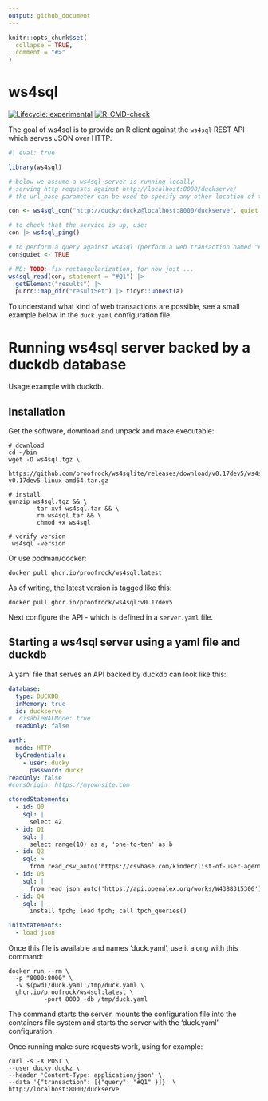 ```yaml
---
output: github_document
---
```


<!-- README.md is generated from README.Rmd. Please edit that file -->

```r
knitr::opts_chunk$set(
  collapse = TRUE,
  comment = "#>"
)
```

# ws4sql

<!-- badges: start -->
[![Lifecycle: experimental](https://img.shields.io/badge/lifecycle-experimental-orange.svg)](https://lifecycle.r-lib.org/articles/stages.html#experimental)
[![R-CMD-check](https://github.com/KTH-Library/ws4sql/actions/workflows/R-CMD-check.yaml/badge.svg)](https://github.com/KTH-Library/ws4sql/actions/workflows/R-CMD-check.yaml)
<!-- badges: end -->

The goal of ws4sql is to provide an R client against the `ws4sql` REST API which serves JSON over HTTP.

```r
#| eval: true

library(ws4sql)

# below we assume a ws4sql server is running locally 
# serving http requests against http://localhost:8000/duckserve/
# the url_base parameter can be used to specify any other location of the service

con <- ws4sql_con("http://ducky:duckz@localhost:8000/duckserve", quiet = FALSE)

# to check that the service is up, use:
con |> ws4sql_ping()

# to perform a query against ws4sql (perform a web transaction named "#Q1"), use:
con$quiet <- TRUE

# NB: TODO: fix rectangularization, for now just ...
ws4sql_read(con, statement = "#Q1") |> 
  getElement("results") |> 
  purrr::map_dfr("resultSet") |> tidyr::unnest(a)

```

To understand what kind of web transactions are possible, see a small example below in the `duck.yaml` configuration file.

# Running ws4sql server backed by a duckdb database

Usage example with duckdb.

## Installation

Get the software, download and unpack and make executable:

    # download
    cd ~/bin
    wget -O ws4sql.tgz \
            https://github.com/proofrock/ws4sqlite/releases/download/v0.17dev5/ws4sql-v0.17dev5-linux-amd64.tar.gz

    # install
    gunzip ws4sql.tgz && \
            tar xvf ws4sql.tar && \
            rm ws4sql.tar && \
            chmod +x ws4sql
    
    # verify version
     ws4sql -version

Or use podman/docker:

    docker pull ghcr.io/proofrock/ws4sql:latest

As of writing, the latest version is tagged like this:

    docker pull ghcr.io/proofrock/ws4sql:v0.17dev5

Next configure the API - which is defined in a `server.yaml` file.

## Starting a ws4sql server using a yaml file and duckdb

A yaml file that serves an API backed by duckdb can look like this:

```yaml
database:
  type: DUCKDB
  inMemory: true
  id: duckserve
#  disableWALMode: true
  readOnly: false

auth:
  mode: HTTP
  byCredentials:
    - user: ducky
      password: duckz
readOnly: false
#corsOrigin: https://myownsite.com

storedStatements:
  - id: Q0
    sql: |
      select 42
  - id: Q1
    sql: |
      select range(10) as a, 'one-to-ten' as b
  - id: Q2
    sql: >
      from read_csv_auto('https://csvbase.com/kinder/list-of-user-agents')
  - id: Q3
    sql: |
      from read_json_auto('https://api.openalex.org/works/W4388315306')
  - id: Q4
    sql: |
      install tpch; load tpch; call tpch_queries()

initStatements:
  - load json
```

Once this file is available and names 'duck.yaml', use it along with this command:

    docker run --rm \
      -p "8000:8000" \
      -v $(pwd)/duck.yaml:/tmp/duck.yaml \
      ghcr.io/proofrock/ws4sql:latest \
              -port 8000 -db /tmp/duck.yaml

The command starts the server, mounts the configuration file into the containers file system and starts the server with the 'duck.yaml' configuration.

Once running make sure requests work, using for example:

    curl -s -X POST \
    --user ducky:duckz \
    --header 'Content-Type: application/json' \
    --data '{"transaction": [{"query": "#Q1" }]}' \
    http://localhost:8000/duckserve


